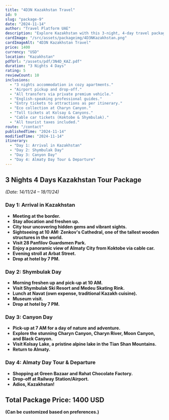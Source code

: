 ```yaml
---
title: "4D3N Kazakhstan Travel"
id: 9
slug: "package-9"
date: "2024-11-14"
author: "Travel Platform UAE"
description: "Explore Kazakhstan with this 3-night, 4-day travel package. Discover breathtaking landscapes, cultural wonders, and exciting adventures."
cardImage: "/src/assets/packageimg/4D3NKazakhstan.png"
cardImageAlt: "4D3N Kazakhstan Travel"
price: 1400
currency: "USD"
location: "Kazakhstan"
pdfUrl: "/assets/pdf/3N4D_KAZ.pdf"
duration: "3 Nights 4 Days"
rating: 5
reviewCount: 10
inclusions:
  - "3 nights accommodation in cozy apartments."
  - "Airport pickup and drop-off."
  - "All transfers via private premium vehicle."
  - "English-speaking professional guides."
  - "Entry tickets to attractions as per itinerary."
  - "Eco collection at Charyn Canyon."
  - "Toll tickets at Kolsay & Canyons."
  - "Cable car tickets (Koktobe & Shymbulak)."
  - "All tourist taxes included."
route: "/contact"
publishedTime: "2024-11-14"
modifiedTime: "2024-11-14"
itinerary:
  - "Day 1: Arrival in Kazakhstan"
  - "Day 2: Shymbulak Day"
  - "Day 3: Canyon Day"
  - "Day 4: Almaty Day Tour & Departure"
---
```


## 3 Nights 4 Days Kazakhstan Tour Package  
*(Date: 14/11/24 – 18/11/24)*  

### Day 1: Arrival in Kazakhstan  
- **Meeting at the border.**  
- **Stay allocation and freshen up.**  
- **City tour uncovering hidden gems and vibrant sights.**  
- **Sightseeing at 10 AM: Zenkov's Cathedral, one of the tallest wooden structures in the world.**  
- **Visit 28 Panfilov Guardsmen Park.**  
- **Enjoy a panoramic view of Almaty City from Koktobe via cable car.**  
- **Evening stroll at Arbat Street.**  
- **Drop at hotel by 7 PM.**  

### Day 2: Shymbulak Day  
- **Morning freshen up and pick-up at 10 AM.**  
- **Visit Shymbulak Ski Resort and Medeu Skating Rink.**  
- **Lunch at Navat (own expense, traditional Kazakh cuisine).**  
- **Museum visit.**  
- **Drop at hotel by 7 PM.**  

### Day 3: Canyon Day  
- **Pick-up at 7 AM for a day of nature and adventure.**  
- **Explore the stunning Charyn Canyon, Charyn River, Moon Canyon, and Black Canyon.**  
- **Visit Kolsay Lake, a pristine alpine lake in the Tian Shan Mountains.**  
- **Return to Almaty.**  

### Day 4: Almaty Day Tour & Departure  
- **Shopping at Green Bazaar and Rahat Chocolate Factory.**  
- **Drop-off at Railway Station/Airport.**  
- **Adios, Kazakhstan!**  

## Total Package Price: 1400 USD  
**(Can be customized based on preferences.)**  


